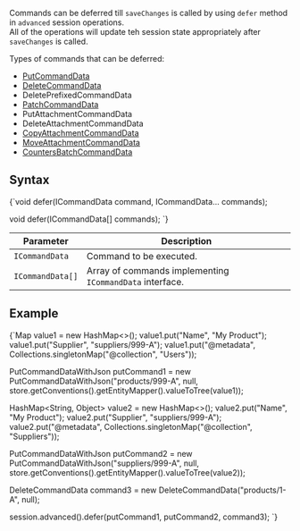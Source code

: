 
Commands can be deferred till `saveChanges` is called by using `defer` method in `advanced` session operations.  
All of the operations will update teh session state appropriately after `saveChanges` is called.

Types of commands that can be deferred:

- [PutCommandData](../../../glossary/put-command-data.mdx)
- [DeleteCommandData](../../../glossary/delete-command-data.mdx)
- DeletePrefixedCommandData
- [PatchCommandData](../../../glossary/patch-command-data.mdx)
- PutAttachmentCommandData
- DeleteAttachmentCommandData
- [CopyAttachmentCommandData](../../../glossary/copy-attachment-command-data.mdx)
- [MoveAttachmentCommandData](../../../glossary/move-attachment-command-data.mdx)
- [CountersBatchCommandData](../../../glossary/counters-batch-command-data.mdx)

## Syntax

<TabItem value="defer_1" label="defer_1">
<CodeBlock language="java">
{`void defer(ICommandData command, ICommandData... commands);

void defer(ICommandData[] commands);
`}
</CodeBlock>
</TabItem>

| Parameter        | Description                                              |
|------------------|----------------------------------------------------------|
| `ICommandData`   | Command to be executed.                                  |
| `ICommandData[]` | Array of commands implementing `ICommandData` interface. |

## Example

<TabItem value="defer_2" label="defer_2">
<CodeBlock language="java">
{`Map<String, Object> value1 = new HashMap<>();
value1.put("Name", "My Product");
value1.put("Supplier", "suppliers/999-A");
value1.put("@metadata", Collections.singletonMap("@collection", "Users"));

PutCommandDataWithJson putCommand1 =
    new PutCommandDataWithJson("products/999-A",
        null,
        store.getConventions().getEntityMapper().valueToTree(value1));

HashMap<String, Object> value2 = new HashMap<>();
value2.put("Name", "My Product");
value2.put("Supplier", "suppliers/999-A");
value2.put("@metadata", Collections.singletonMap("@collection", "Suppliers"));

PutCommandDataWithJson putCommand2 =
    new PutCommandDataWithJson("suppliers/999-A",
        null,
        store.getConventions().getEntityMapper().valueToTree(value2));

DeleteCommandData command3 = new DeleteCommandData("products/1-A", null);

session.advanced().defer(putCommand1, putCommand2, command3);
`}
</CodeBlock>
</TabItem>


